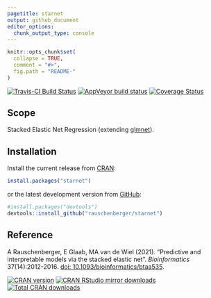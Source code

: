```yaml
---
pagetitle: starnet
output: github_document
editor_options: 
  chunk_output_type: console
---
```


<!-- Modify xxx.Rmd, not xxx.md! -->

```r
knitr::opts_chunk$set(
  collapse = TRUE,
  comment = "#>",
  fig.path = "README-"
)
```

[![Travis-CI Build Status](https://travis-ci.org/rauschenberger/starnet.svg)](https://travis-ci.org/rauschenberger/starnet)
[![AppVeyor build status](https://ci.appveyor.com/api/projects/status/github/rauschenberger/starnet?svg=true)](https://ci.appveyor.com/project/rauschenberger/starnet)
[![Coverage Status](https://codecov.io/github/rauschenberger/starnet/coverage.svg?branch=master)](https://codecov.io/github/rauschenberger/starnet)

## Scope

Stacked Elastic Net Regression (extending [glmnet](https://CRAN.R-project.org/package=glmnet)).

## Installation

Install the current release from [CRAN](https://CRAN.R-project.org/package=starnet):

```r
install.packages("starnet")
```

or the latest development version from [GitHub](https://github.com/rauschenberger/starnet):

```r
#install.packages("devtools")
devtools::install_github("rauschenberger/starnet")
```

## Reference

A Rauschenberger, E Glaab, MA van de Wiel (2021). "Predictive and interpretable models via the stacked elastic net". *Bioinformatics* 37(14):2012-2016. [doi: 10.1093/bioinformatics/btaa535](https://doi.org/10.1093/bioinformatics/btaa535).

[![CRAN version](https://www.r-pkg.org/badges/version/starnet)](https://CRAN.R-project.org/package=starnet)
[![CRAN RStudio mirror downloads](https://cranlogs.r-pkg.org/badges/starnet)](https://CRAN.R-project.org/package=starnet)
[![Total CRAN downloads](https://cranlogs.r-pkg.org/badges/grand-total/starnet)](https://CRAN.R-project.org/package=starnet)
